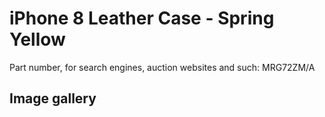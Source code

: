 
# iPhone 8 Leather Case - Spring Yellow

Part number, for search engines, auction websites and such: MRG72ZM/A

## Image gallery

<div style={{ width: "768px" }}>
  <GalleryComponent
    images={[
      {
        original: "/everysource/MRG72.webp",
        thumbnail: "/everypreview/MRG72.webp",
      },
      {
        original: "/everysource/MRG72_AV1_GOLD.webp",
        thumbnail: "/everypreview/MRG72_AV1_GOLD.webp",
      },
      {
        original: "/everysource/MRG72_AV1_SILVER.webp",
        thumbnail: "/everypreview/MRG72_AV1_SILVER.webp",
      },
      {
        original: "/everysource/MRG72_AV1_SPACE_GRAY.webp",
        thumbnail: "/everypreview/MRG72_AV1_SPACE_GRAY.webp",
      },
      {
        original: "/everysource/MRG72_AV2.webp",
        thumbnail: "/everypreview/MRG72_AV2.webp",
      }
    ]}
  />
</div>